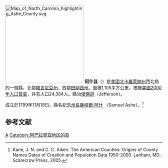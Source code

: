 {{noteTA
|T=zh-hans:阿什县 (北卡罗来纳州);zh-hk:阿什縣 (北卡羅萊納州);zh-tw:阿什郡 (北卡羅萊納州);
|1=zh-hans:县;zh-hk:縣;zh-tw:郡;
}}
[[File:Map_of_North_Carolina_highlighting_Ashe_County.svg|250px]]
'''阿什县'''（{{lang-en|Ashe County}}）是[[美國|美國]][[北卡羅萊納州|北卡羅萊納州]]西北角的一個縣，北鄰[[維吉尼亞州|維吉尼亞州]]，西鄰[[田納西州|田納西州]]。面積1,105平方公里。根据[[美國2000年人口普查|美國2000年人口普查]]，共有人口24,384人。縣治[[傑佛遜_(北卡羅萊納州)|傑佛遜]]（Jefferson）。

成立於1799年11月18日。縣名紀念[[北卡羅萊納州州長|州長]][[薩穋爾·阿什|薩穋爾·阿什]] （Samuel Ashe）。<ref>Kane, J. N. and C. C. Aiken. The American Counties: Origins of County Names Dates of Creation and Population Data 1950-2000. Lanham, MD.: Scarecrow Press, 2005.</ref>

== 参考文献 ==
<div class="references-small">
<references />
</div>
{{commonscat}}
{{coord|display=title}}
{{North Carolina}}
{{Authority control}}
[[Category:北卡羅萊納州行政區劃|A]]
[[Category:阿巴拉契亚地区的县|Category:阿巴拉契亚地区的县]]
{{NorthCarolina-stub}}
